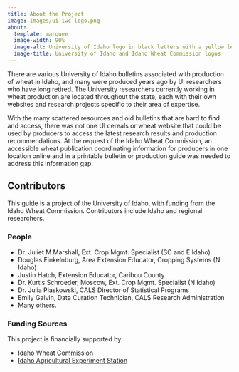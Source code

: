 ```yaml
---
title: About the Project
image: images/ui-iwc-logo.png
about:
  template: marquee
  image-width: 90%
  image-alt: University of Idaho logo in black letters with a yellow letter I; Idaho Wheat Commission logo with image of a wheat awn and mountains in orange, and the words Idaho Wheat in turquoise
  image-title: University of Idaho and Idaho Wheat Commission logos
---
```



<p>There are various University of Idaho bulletins associated with production of wheat in Idaho, and many were produced years ago by UI researchers who have long retired. The University researchers currently working in wheat production are located throughout the state, each with their own websites and research projects specific to their area of expertise.</p>

<p>With the many scattered resources and old bulletins that are hard to find and access, there was not one UI cereals or wheat website that could be used by producers to access the latest research results and production recommendations. At the request of the Idaho Wheat Commission, an accessible wheat publication coordinating information for producers in one location online and in a printable bulletin or production guide was needed to address this information gap.</p>

## Contributors

This guide is a project of the University of Idaho, with funding from the Idaho Wheat Commission. Contributors include Idaho and regional researchers.  

### People  

- Dr. Juliet M Marshall, Ext. Crop Mgmt. Specialist (SC and E Idaho)  
- Douglas Finkelnburg, Area Extension Educator, Cropping Systems (N Idaho)  
- Justin Hatch, Extension Educator, Caribou County  
- Dr. Kurtis Schroeder, Moscow, Ext. Crop Mgmt. Specialist (N Idaho)  
- Dr. Julia Piaskowski, CALS Director of Statistical Programs  
- Emily Galvin, Data Curation Technician, CALS Research Administration  
- Many others.  

### Funding Sources

This project is financially supported by:  

- [Idaho Wheat Commission](https://www.idahowheat.org/)  
- [Idaho Agricultural Experiment Station](https://www.uidaho.edu/cals/idaho-agricultural-experiment-station)
